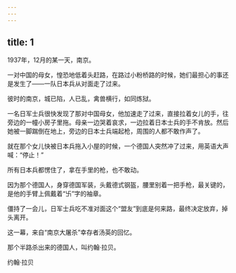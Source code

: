 ```yaml
---
---
---
```

title: 1
---



1937年，12月的某一天，南京。

一对中国的母女，惶恐地低着头赶路，在路过小粉桥路的时候，她们最担心的事还是发生了——一队日本兵从对面走了过来。

彼时的南京，城已陷，人已乱，禽兽横行，如同炼狱。

一名日军士兵很快发现了那对中国母女，他加速走了过来，直接拉着女儿的手，往旁边的一幢小房子里拖。母亲一边哭着哀求，一边拉着日本士兵的手不肯放。然后她被一脚踹倒在地上，旁边的日本士兵端起枪，周围的人都不敢作声了。

就在那个女儿快被日本兵拖入小屋的时候，一个德国人突然冲了过来，用英语大声喊：“停止！”

所有日本兵都愣住了，拿在手里的枪，也不敢动。

因为那个德国人，身穿德国军装，头戴德式钢盔，腰里别着一把手枪，最关键的，是他的手臂上佩戴着“卐”字的袖章。

僵持了一会儿，日军士兵吃不准对面这个“盟友”到底是何来路，最终决定放弃，掉头离开。

这一幕，来自“南京大屠杀”幸存者汤英的回忆。

那个半路杀出来的德国人，叫约翰·拉贝。

约翰·拉贝